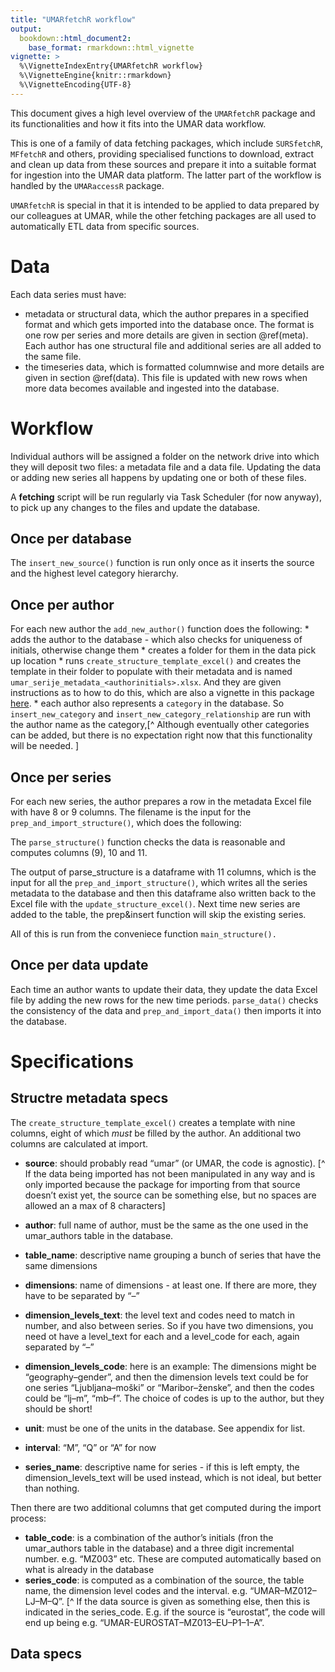 ```yaml
---
title: "UMARfetchR workflow"
output: 
  bookdown::html_document2:
    base_format: rmarkdown::html_vignette
vignette: >
  %\VignetteIndexEntry{UMARfetchR workflow}
  %\VignetteEngine{knitr::rmarkdown}
  %\VignetteEncoding{UTF-8}
---
```


This document gives a high level overview of the `UMARfetchR` package and its functionalities and how it fits into the UMAR data workflow.

This is one of a family of data fetching packages, which include `SURSfetchR`, `MFfetchR` and others, providing specialised functions to download, extract and clean up data from these sources and prepare it into a suitable format for ingestion into the UMAR data platform. The latter part of the workflow is handled by the `UMARaccessR` package.

`UMARfetchR` is special in that it is intended to be applied to data prepared by our colleagues at UMAR, while the other fetching packages are all used to automatically ETL data from specific sources.

# Data 

Each data series must have:

* metadata or structural data, which the author prepares in a specified format and which gets imported into the database once. The format is one row per series and more details are given in section \@ref(meta). Each author has one structural file and additional series are all added to the same file.
* the timeseries data, which is formatted columnwise and more details are given in section \@ref(data). This file is updated with new rows when more data becomes available and ingested into the database. 


# Workflow

Individual authors will be assigned a folder on the network drive into which they will deposit two files: a metadata file and a data file. Updating the data or adding new series all happens by updating one or both of these files. 

A **fetching** script will be run regularly via Task Scheduler (for now anyway), to pick up any changes to the files and update the database. 

## Once per database

The `insert_new_source()` function is run only once as it inserts the source and the highest level category hierarchy. 

## Once per author

For each new author the `add_new_author()` function does the following:
* adds the author to the database - which also checks for uniqueness of initials, otherwise change them
* creates a folder for them in the data pick up location
* runs `create_structure_template_excel()` and creates the template in their folder to populate with their metadata and is named `umar_serije_metadata_<authorinitials>.xlsx`. And they are given instructions as to how to do this, which are also a vignette in this package [here](Navodila_za_avtorje.html). 
* each author also represents a `category` in the database. So `insert_new_category` and `insert_new_category_relationship` are run with the author name as the category,[^ Although eventually other categories can be added, but there is no expectation right now that this functionality will be needed. ]



## Once per series 

For each new series, the author prepares a row in the metadata Excel file with have 8 or 9 columns. The filename is the input for the  `prep_and_import_structure()`, which does the following:


The `parse_structure()` function checks the data is reasonable and computes columns (9), 10 and 11. 

The output of parse_structure is a dataframe with 11 columns, which is the input for all the `prep_and_import_structure()`, which writes all the series metadata to the database and then this dataframe also written back to the Excel file with the `update_structure_excel()`. Next time new series are added to the table, the prep&insert function will skip the existing series. 

All of this is run from the conveniece function `main_structure().`

## Once per data update

Each time an author wants to update their data, they update the data Excel file by adding the new rows for the new time periods. `parse_data()` checks the consistency of the data and `prep_and_import_data()` then imports it into the database. 

# Specifications {#specs}


## Structre metadata specs {#meta}

The `create_structure_template_excel()` creates a template with nine columns, eight of which *must* be filled by the author. An additional two columns are calculated at import. 

* **source**: should probably read "umar" (or UMAR, the code is agnostic). [^ If the data being imported has not been manipulated in any way and is only imported because the package for importing from that source doesn't exist yet, the source can be something else, but no spaces are allowed an a max of 8 characters]

* **author**: full name of author, must be the same as the one used in the umar_authors table in the database. 


* **table_name**: descriptive name grouping a bunch of series that have the same dimensions
* **dimensions**: name of dimensions - at least one. If there are more, they have to be separated by "--"
* **dimension_levels_text**: the level text and codes need to match in number, and also between series. So if you have two dimensions, you need ot have a level_text for each and a level_code for each, again separated by "--"
* **dimension_levels_code**: here is an example: The dimensions might be "geography--gender", and then the dimension levels text could be for one series "Ljubljana--moški" or "Maribor--ženske", and then the codes could be "lj--m", "mb--f". The choice of codes is up to the author, but they should be short!
* **unit**: must be one of the units in the database. See appendix for list. 
* **interval**: "M", "Q" or "A" for now
* **series_name**: descriptive name for series - if this is left empty, the dimension_levels_text will be used instead, which is not ideal, but better than nothing. 

Then there are two additional columns that get computed during the import process:

* **table_code**: is a combination of the author's initials (fron the umar_authors table in the database) and a three digit incremental number. e.g. "MZ003" etc. These are computed automatically based on what is already in the database
* **series_code**: is computed as a combination of the source, the table name, the dimension level codes and the interval. e.g. "UMAR--MZ012--LJ--M--Q". [^ If the data source is given as something else, then this is indicated in the series_code. E.g. if the source is "eurostat", the code will end up being e.g. "UMAR-EUROSTAT--MZ013--EU--P1--1--A".

## Data specs {#data}


